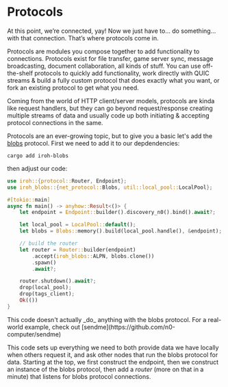 
# Protocols

At this point, we’re connected, yay! Now we just have to… do something… with that connection. That’s where protocols come in.

Protocols are modules you compose together to add functionality to connections. Protocols exist for file transfer, game server sync, message broadcasting, document collaboration, all kinds of stuff. You can use off-the-shelf protocols to quickly add functionality, work directly with QUIC streams & build a fully custom protocol that does exactly what you want, or fork an existing protocol to get what you need.

Coming from the world of HTTP client/server models, protocols are kinda like request handlers, but they can go beyond request/response creating multiple streams of data  and usually code up both initiating & accepting protocol connections in the same.

Protocols are an ever-growing topic, but to give you a basic let's add the [blobs](/proto/iroh-blobs) protocol. First we need to add it to our depdendencies:

```
cargo add iroh-blobs
```

then adjust our code:

```rust
use iroh::{protocol::Router, Endpoint};
use iroh_blobs::{net_protocol::Blobs, util::local_pool::LocalPool};

#[tokio::main]
async fn main() -> anyhow::Result<()> {
    let endpoint = Endpoint::builder().discovery_n0().bind().await?;

    let local_pool = LocalPool::default();
    let blobs = Blobs::memory().build(local_pool.handle(), &endpoint);

    // build the router
    let router = Router::builder(endpoint)
        .accept(iroh_blobs::ALPN, blobs.clone())
        .spawn()
        .await?;

    router.shutdown().await?;
    drop(local_pool);
    drop(tags_client);
    Ok(())
}
```

<Note>
  This code doesn't actually _do_ anything with the blobs protocol. For a real-world example, check out [sendme](https://github.com/n0-computer/sendme)
</Note>

This code sets up everything we need to both provide data we have locally when others request it, and ask other nodes that run the blobs protocol for data. Starting at the top, we first construct the endpoint, then we construct an instance of the blobs protocol, then add a _router_ (more on that in a minute) that listens for blobs protocol connections.


<div className='flex'>
  <div className="flex flex-col items-start gap-3">
    <PageLink label="Previous" page={{ href: "/docs/tour/2-relays", title: "Relays" }} previous />
  </div>
  <div className="ml-auto flex flex-col items-end gap-3">
    <PageLink label="Next" page={{ href: "/docs/tour/4-protocols", title: "Protocols" }} />
  </div>
</div>
